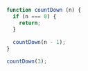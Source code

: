 ```js showLineNumbers {1-11} copy
function countDown (n) {
  if (n === 0) {
    return;
  }
 
  countDown(n - 1);
}

countDown(3);
```
